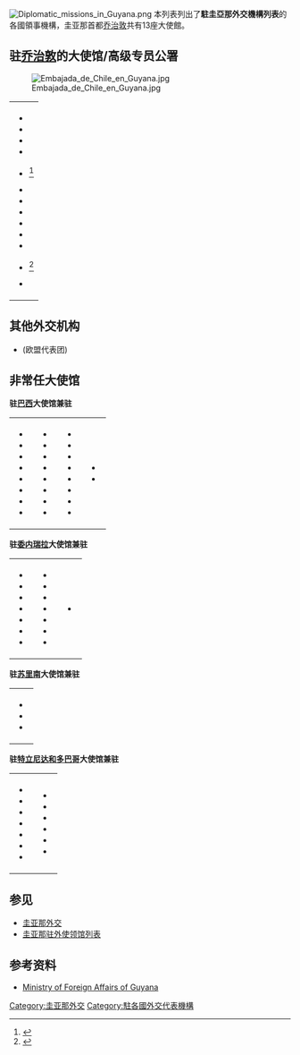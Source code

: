 {{short description|Wikipedia list article}}
[[File:Diplomatic_missions_in_Guyana.png|thumb]]
本列表列出了'''駐圭亞那外交機構列表'''的各國領事機構，圭亚那首都[[喬治敦_(蓋亞那)|乔治敦]]共有13座大使館。

==驻[[喬治敦_(蓋亞那)|乔治敦]]的大使馆/高级专员公署==
[[File:Embajada_de_Chile_en_Guyana.jpg|thumb]]
{| 
|
*{{Flag|Argentina}}
*{{Flag|Brazil}}
*{{Flag|Canada}}
*{{Flag|Chile}}
*{{Flag|China}} <ref>{{Cite news | url=http://gy.chineseembassy.org/chn/ | title=中華人民共和國駐蓋亞那合作共和國大使館 | publisher=中華人民共和國駐蓋亞那大使館 | date=2020-11-22 | accessdate=2020-11-22 | archive-date=2015-05-09 | archive-url=https://web.archive.org/web/20150509055309/http://gy.chineseembassy.org/chn/ | dead-url=no }}</ref>
*{{Flag|Cuba}}
*{{Flag|India}}
*{{Flag|Mexico}}
*{{Flag|Russia}}
*{{Flag|Suriname}}
*{{Flag|United Kingdom}}
*{{Flag|United States}} <ref>{{Cite news | url= https://gy.usembassy.gov/ | title= U.S embassy in Guyana | publisher= 美國駐蓋亞那大使館 | date= 2020-11-22 | accessdate= 2020-11-22 | archive-date= 2021-05-21 | archive-url= https://web.archive.org/web/20210521071432/https://gy.usembassy.gov/ | dead-url= no }}</ref>
*{{Flag|Venezuela}}
|}

==其他外交机构==
*{{flag|European Union}} (欧盟代表团)

==非常任大使馆==

'''驻[[巴西|巴西]]大使馆兼驻'''
{|
|
*{{Flag|Azerbaijan}}
*{{Flag|Bolivia}}
*{{Flag|Botswana}}
*{{Flag|Bulgaria}}
*{{Flag|Cyprus}}
*{{Flag|Czechia}}
*{{Flag|Denmark}}
*{{Flag|Egypt}}
|valign=top|
*{{Flag|Georgia}}
*{{Flag|Ghana}}
*{{Flag|Guinea}}
*{{Flag|Hungary}}
*{{Flag|Kuwait}}
*{{Flag|Morocco}}
*{{Flag|Norway}}
*{{Flag|Philippines}}
|valign=top|
*{{Flag|Qatar}}
*{{Flag|Romania}}
*{{Flag|Serbia}}
*{{Flag|Slovakia}}
*{{Flag|Syria}}
*{{Flag|Tanzania}}
*{{Flag|Ukraine}}
*{{Flag|United Arab Emirates}}
|valign=top|
*{{Flag|Vietnam}}
*{{Flag|Zambia}}
|}

'''驻[[委内瑞拉|委内瑞拉]]大使馆兼驻'''
{|
|
*{{Flag|Algeria}}
*{{Flag|Belgium}}
*{{Flag|Dominican Republic}}
*{{Flag|Finland}}
*{{Flag|Greece}}
*{{Flag|Iran}}
*{{Flag|Italy}}
|valign=top|
*{{Flag|Republic of Korea}}
*{{Flag|Nicaragua}}
*{{Flag|Palestine}}
*{{Flag|Paraguay}}
*{{Flag|Peru}}
*{{Flag|Poland}}
*{{Flag|Portugal}}
|valign=top|
*{{Flag|Switzerland}}
|}

'''驻[[苏里南|苏里南]]大使馆兼驻'''
{|
|
*{{Flag|France}}
*{{Flag|Indonesia}}
*{{Flag|Netherlands}}
|}

'''驻[[特立尼达和多巴哥|特立尼达和多巴哥]]大使馆兼驻'''
{|
|
*{{Flag|Australia}}
*{{Flag|Colombia}}
*{{Flag|El Salvador}}
*{{Flag|Germany}}
*{{Flag|Guatemala}}
*{{Flag|Holy See}}
*{{Flag|Jamaica}}
|valign=top|
*{{Flag|Japan}}
*{{Flag|Nigeria}}
*{{Flag|Panama}}
*{{Flag|South Africa}}
*{{Flag|Spain}}
*{{Flag|Turkey}}
|}

==参见==
* [[圭亚那外交|圭亚那外交]]
* [[圭亚那驻外使领馆列表|圭亚那驻外使领馆列表]]

==参考资料==
{{reflist}}
* [https://web.archive.org/web/20090409090337/http://www.minfor.gov.gy/tsite/index.php?option=com_content&task=view&id=53&Itemid=84 Ministry of Foreign Affairs of Guyana]

{{圭亚那外交}}
{{南美洲主題|prefix=駐|2=外交機構列表}}

[[Category:圭亚那外交|Category:圭亚那外交]]
[[Category:駐各國外交代表機構|Category:駐各國外交代表機構]]